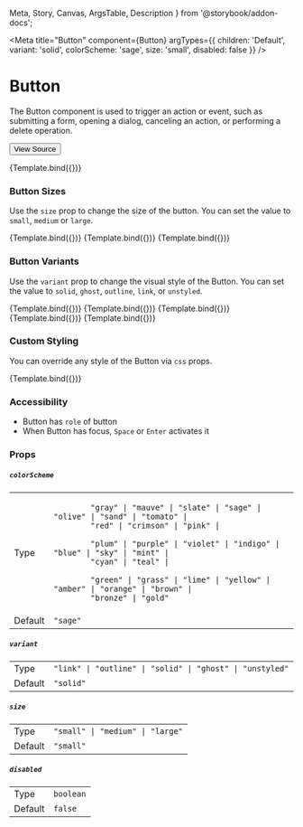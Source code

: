   Meta,
  Story,
  Canvas,
  ArgsTable,
  Description
} from '@storybook/addon-docs';


<Meta
  title="Button"
  component={Button}
  argTypes={{
    children: 'Default',
    variant: 'solid',
    colorScheme: 'sage',
    size: 'small',
    disabled: false
  }}
/>

# Button

The Button component is used to trigger an action or event, such as submitting a form, opening a dialog, canceling an action, or performing a delete operation.

[<Button size='medium'>View Source</Button>](https://github.com/smurph7/stitch-ui/blob/main/src/components/Button.tsx)


<Canvas>
  <Story
    name="Default"
    args={{
      children: 'Default'
    }}
  >
    {Template.bind({})}
  </Story>
</Canvas>

<ArgsTable story="Default" />

### Button Sizes

Use the `size` prop to change the size of the button. You can set the value to `small`, `medium` or `large`.

<Canvas>
  <Story
    name="Small"
    args={{
      children: 'Small',
      colorScheme: 'green'
    }}
  >
    {Template.bind({})}
  </Story>
  <Story
    name="Medium"
    args={{
      children: 'Medium',
      variant: 'solid',
      colorScheme: 'green',
      size: 'medium',
      disabled: false
    }}
  >
    {Template.bind({})}
  </Story>
  <Story
    name="Large"
    args={{
      children: 'Large',
      variant: 'solid',
      colorScheme: 'green',
      size: 'large',
      disabled: false
    }}
  >
    {Template.bind({})}
  </Story>
</Canvas>

### Button Variants

Use the `variant` prop to change the visual style of the Button. You can set the value to `solid`, `ghost`, `outline`, `link`, or `unstyled`.

<Canvas>
  <Story
    name="Solid"
    args={{
      children: 'Solid',
      variant: 'solid',
      colorScheme: 'blue',
      size: 'medium',
      disabled: false
    }}
  >
    {Template.bind({})}
  </Story>
  <Story
    name="Outline"
    args={{
      children: 'Outline',
      variant: 'outline',
      colorScheme: 'blue',
      size: 'medium',
      disabled: false
    }}
  >
    {Template.bind({})}
  </Story>
  <Story
    name="Ghost"
    args={{
      children: 'Ghost',
      variant: 'ghost',
      colorScheme: 'blue',
      size: 'medium',
      disabled: false
    }}
  >
    {Template.bind({})}
  </Story>
  <Story
    name="Link"
    args={{
      children: 'Link',
      variant: 'link',
      colorScheme: 'blue',
      size: 'medium',
      disabled: false
    }}
  >
    {Template.bind({})}
  </Story>
  <Story
    name="Unstyled"
    args={{
      children: 'Unstyled',
      variant: 'unstyled',
      colorScheme: 'blue',
      size: 'medium',
      disabled: false
    }}
  >
    {Template.bind({})}
  </Story>
</Canvas>

### Custom Styling

You can override any style of the Button via `css` props.

<Canvas>
  <Story
    name="Custom CSS"
    args={{
      children: 'Custom CSS',
      size: 'medium',
      css: {
        backgroundColor: '$green11',
        color: 'white',
        borderRadius: '$round',
        '&:hover': { backgroundColor: '$red11' }
      }
    }}
  >
    {Template.bind({})}
  </Story>
</Canvas>

### Accessibility

- Button has `role` of button
- When Button has focus, `Space` or `Enter` activates it

### Props

##### `colorScheme`

<table>
  <tr>
    <td>Type</td>
    <td>
      <code>
        "gray" | "mauve" | "slate" | "sage" | "olive" | "sand" | "tomato" |
        "red" | "crimson" | "pink" |
      </code>
      <code>
        "plum" | "purple" | "violet" | "indigo" | "blue" | "sky" | "mint" |
        "cyan" | "teal" |
      </code>
      <code>
        "green" | "grass" | "lime" | "yellow" | "amber" | "orange" | "brown" |
        "bronze" | "gold"
      </code>
    </td>
  </tr>
  <tr />
  <tr>
    <td>Default</td>
    <td>
      <code>"sage"</code>
    </td>
  </tr>
</table>

##### `variant`

<table>
  <tr>
    <td>Type</td>
    <td>
      <code>"link" | "outline" | "solid" | "ghost" | "unstyled"</code>
    </td>
  </tr>
  <tr />
  <tr>
    <td>Default</td>
    <td>
      <code>"solid"</code>
    </td>
  </tr>
</table>

##### `size`

<table>
  <tr>
    <td>Type</td>
    <td>
      <code>"small" | "medium" | "large"</code>
    </td>
  </tr>
  <tr />
  <tr>
    <td>Default</td>
    <td>
      <code>"small"</code>
    </td>
  </tr>
</table>

##### `disabled`

<table>
  <tr>
    <td>Type</td>
    <td>
      <code>boolean</code>
    </td>
  </tr>
  <tr />
  <tr>
    <td>Default</td>
    <td>
      <code>false</code>
    </td>
  </tr>
</table>
